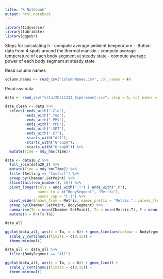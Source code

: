 ```yaml
---
title: "R Notebook"
output: html_notebook
---
```


```r
library(tidyverse)
library(lubridate)
library(ggpubr)
```

Steps for calculating h
- compute average ambient temperature
  - iButton data from 4 spots around the thermal manikin
- compute average temperature of each body segment at steady state
- compute average power of each body segment at steady state

Read column names
```r
column.names <- read_csv("ColumnNames.csv", col_names = F)
```


Read csv data
```r
data <- read_csv("data/20211231_Experiment.csv", skip = 5, col_names = column.names$X1)
```
```r
data_clean <- data %>%
  select(-ends_with(".Clo"), 
         -ends_with(".Teq"), 
         -ends_with(".PMV"), 
         -ends_with(".PPD"), 
         -ends_with(".SET"), 
         -ends_with(".ET"), 
         -starts_with("All"), 
         -starts_with("GroupA"), 
         -starts_with("GroupB")) %>%
  mutate(Time = mdy_hms(Time))
```



```r
data <- data16_2 %>%
  full_join(data28_2) %>%
  mutate(Time = mdy_hm(Time)) %>%
  filter(Setting == "Comfort") %>%
  group_by(Chamber.SetPoint) %>%
  slice(tail(row_number(), 20)) %>%
  pivot_longer(cols = ends_with(".T") | ends_with(".P"),
               names_to = c("BodySegment", "Metric"),
               names_sep = "[.]") %>%
  pivot_wider(names_from = Metric, names_prefix = "Metric.", values_from = value) %>%
  group_by(Chamber.SetPoint, BodySegment) %>%
  summarise(Ta = mean(Chamber.SetPoint), Ts = mean(Metric.T), P = mean(Metric.P)) %>%
  mutate(h = P/(Ts-Ta))

data_all 
```
```r
ggplot(data_all, aes(x = Ta, y = h)) + geom_line(aes(colour = BodySegment)) +
  scale_y_continuous(limits = c(0,15)) +
  theme_minimal()

```
```r
data_all <- data_all %>%
  filter(BodySegment == "All")

ggplot(data_all, aes(x = Ta, y = h)) + geom_line() +
  scale_y_continuous(limits = c(0,15)) +
  theme_minimal()

```


